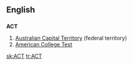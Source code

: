 {{see|act}}
==English==

==={{initialism}}===
'''ACT'''

# [[Australian Capital Territory]] (federal territory)
# [[American College Test]]

[[sk:ACT]]
[[tr:ACT]]